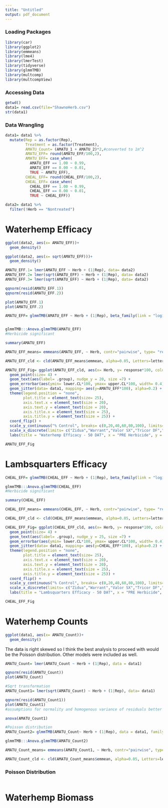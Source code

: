 ```yaml
---
title: "Untitled"
output: pdf_document
---
```


### Loading Packages
```r
library(car)
library(ggplot2)
library(emmeans)
library(lme4)
library(lmerTest)
library(tidyverse)
library(glmmTMB)
library(multcomp)
library(multcompView)
```

### Accessing Data
```r
getwd()
data1= read.csv(file="ShawnoHerb.csv")
str(data1)
```

### Data Wrangling
```r
data1= data1 %>%
  mutate(Rep = as.factor(Rep),
         Treatment = as.factor(Treatment),
         AMATU_Count= (AMATU_1 + AMATU_2)*2,#converted to 1m^2
         AMATU_EFF= round(AMATU_EFF/100,2),
         AMATU_EFF= case_when(
           AMATU_EFF == 1.00 ~ 0.99,
           AMATU_EFF == 0.00 ~ 0.01,
           TRUE ~ AMATU_EFF),
         CHEAL_EFF= round(CHEAL_EFF/100,2),
         CHEAL_EFF= case_when(
           CHEAL_EFF == 1.00 ~ 0.99,
           CHEAL_EFF == 0.00 ~ 0.01,
           TRUE ~ CHEAL_EFF))

data2= data1 %>%
  filter(!Herb == "Nontreated")
```

# Waterhemp Efficacy 

```r
ggplot(data2, aes(x= AMATU_EFF))+
  geom_density()

ggplot(data2, aes(x= sqrt(AMATU_EFF)))+
  geom_density()

AMATU_EFF.1= lmer(AMATU_EFF ~ Herb + (1|Rep), data= data2)
AMATU_EFF.2= lmer(sqrt(AMATU_EFF) ~ Herb + (1|Rep), data= data2)
AMATU_EFF.3= lmer(sqrt(AMATU_EFF) ~ Herb + (1|Rep), data= data2)

qqnorm(resid(AMATU_EFF.1))
qqnorm(resid(AMATU_EFF.2))

plot(AMATU_EFF.1)
plot(AMATU_EFF.2)
```


```r
AMATU_EFF= glmmTMB(AMATU_EFF ~ Herb + (1|Rep), beta_family(link = "logit"), data= data1)


glmmTMB:::Anova.glmmTMB(AMATU_EFF)
#Herbicide significant

summary(AMATU_EFF)
```


```r
AMATU_EFF_means= emmeans(AMATU_EFF, ~ Herb, contr="pairwise", type= "response", adjust="none", alpha= 0.05)

AMATU_EFF_cld <- cld(AMATU_EFF_means$emmean, alpha=0.05, Letters=letters, adjust="none", sort=TRUE, reverse=TRUE)
```

```r
AMATU_EFF_Fig= ggplot(AMATU_EFF_cld, aes(x= Herb, y= response*100, color= Herb))+
  geom_point(size= 4) +
  geom_text(aes(label= .group), nudge_y = 20, size =7) +
  geom_errorbar(aes(ymin= lower.CL*100, ymax= upper.CL*100, width= 0.4))+
  geom_jitter(data= data1, mapping= aes(y=AMATU_EFF*100), alpha=0.2) +
  theme(legend.position = "none",
        plot.title = element_text(size= 25),
        axis.text.x = element_text(size = 20),
        axis.text.y = element_text(size = 20),
        axis.title.x = element_text(size = 25),
        axis.title.y = element_text(size = 25)) +
  coord_flip() +
  scale_y_continuous("% Control", breaks= c(0,20,40,60,80,100), limits= c(0,110)) + 
  scale_x_discrete(limits= c("Zidua","Warrant","Valor SX","Tricor DF","Spartan","Pursuit","Outlook","Fierce","Dual II Magnum","Broadaxe XC","Authority Assist", "Nontreated")) +
  labs(title = "Waterhemp Efficacy - 50 DAT", x = "PRE Herbicide", y =  "% Control")

AMATU_EFF_Fig 

```

# Lambsquarters Efficacy
```r
CHEAL_EFF= glmmTMB(CHEAL_EFF ~ Herb + (1|Rep), beta_family(link = "logit") ,data= data1)

glmmTMB:::Anova.glmmTMB(CHEAL_EFF)
#Herbicide significant

summary(CHEAL_EFF)
```


```r
CHEAL_EFF_means= emmeans(CHEAL_EFF, ~ Herb, contr="pairwise", type= "response", adjust="none", alpha= 0.05)

CHEAL_EFF_cld <- cld(CHEAL_EFF_means$emmean, alpha=0.05, Letters=letters, adjust="none", sort=TRUE, reverse=TRUE)
```

```r
CHEAL_EFF_Fig= ggplot(CHEAL_EFF_cld, aes(x= Herb, y= response*100, color= Herb))+
  geom_point(size= 4) +
  geom_text(aes(label= .group), nudge_y = 25, size =7) +
  geom_errorbar(aes(ymin= lower.CL*100, ymax= upper.CL*100, width= 0.4))+
  geom_jitter(data= data1, mapping= aes(y=CHEAL_EFF*100), alpha=0.2) +
  theme(legend.position = "none",
        plot.title = element_text(size= 25),
        axis.text.x = element_text(size = 20),
        axis.text.y = element_text(size = 20),
        axis.title.x = element_text(size = 25),
        axis.title.y = element_text(size = 25)) +
  coord_flip() +
  scale_y_continuous("% Control", breaks= c(0,20,40,60,80,100), limits= c(0,120)) + 
  scale_x_discrete(limits= c("Zidua","Warrant","Valor SX","Tricor DF","Spartan","Pursuit","Outlook","Fierce","Dual II Magnum","Broadaxe XC","Authority Assist", "Nontreated")) +
  labs(title = "Lambsquarters Efficacy - 50 DAT", x = "PRE Herbicide", y =  "% Control")

CHEAL_EFF_Fig 
```


# Waterhemp Counts

```r
ggplot(data1, aes(x= AMATU_Count))+
  geom_density()
```
The data is right skewed so I think the best analysis to proceed with would be the Poisson distribution. Other models were included as well.

```r
AMATU_Count= lmer(AMATU_Count ~ Herb + (1|Rep), data = data1)

qqnorm(resid(AMATU_Count))
plot(AMATU_Count)

#Sqrt transformation
AMATU_Count1= lmer(sqrt(AMATU_Count) ~ Herb + (1|Rep), data= data1)

qqnorm(resid(AMATU_Count1))
plot(AMATU_Count1)
#assumptions for normality and homogenous variance of residuals better met

anova(AMATU_Count1)

#Poisson distribution
AMATU_Count2= glmmTMB(AMATU_Count~ Herb + (1|Rep), data = data1, family = poisson(link="log"))

glmmTMB:::Anova.glmmTMB(AMATU_Count2)

```

```r
AMATU_Count_means= emmeans(AMATU_Count1, ~ Herb, contr="pairwise", type= "response", adjust="none", alpha= 0.05)

AMATU_Count_cld <- cld(AMATU_Count_means$emmean, alpha=0.05, Letters=letters, adjust="none", sort=TRUE, reverse=TRUE)
```


### Poisson Distribution
```r

```

# Waterhemp Biomass
```r

```

